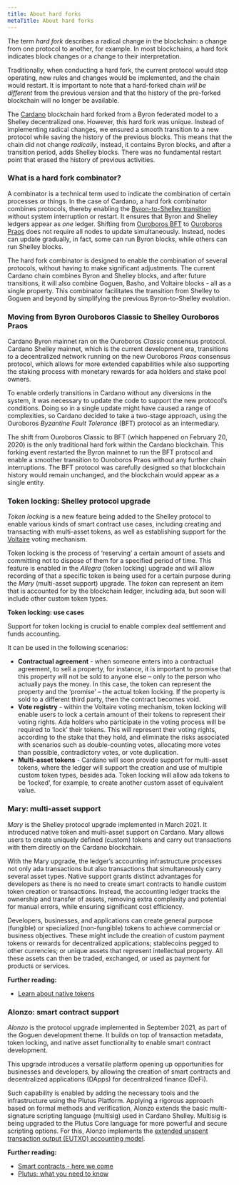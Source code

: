 ```yaml
---
title: About hard forks
metaTitle: About hard forks
---
```


The term _hard fork_ describes a radical change in the blockchain: a change from
one protocol to another, for example. In most blockchains, a hard fork
indicates block changes or a change to their interpretation. 

Traditionally, when conducting a hard fork, the current protocol would stop operating,
new rules and changes would be implemented, and the chain would restart. It is important to
note that a hard-forked chain _will be different_ from the previous version and
that the history of the pre-forked blockchain will no longer be available.

The [Cardano](https://cardano.org/) blockchain hard forked from a Byron federated model to
a Shelley decentralized one. However, this hard fork was unique. Instead of
implementing radical changes, we ensured a smooth transition to a new protocol
while saving the history of the previous blocks. This means that the chain did
not change *radically*, instead, it contains Byron blocks, and after a transition
period, adds Shelley blocks. There was no fundamental restart point that erased
the history of previous activities.

### What is a hard fork combinator?
A combinator is a technical term used to indicate the combination of certain
processes or things. In the case of Cardano, a hard fork combinator combines
protocols, thereby enabling the [Byron-to-Shelley transition](https://iohk.io/en/blog/posts/2020/04/29/from-byron-to-shelley-part-one-the-testnets/) without system
interruption or restart. It ensures that Byron and Shelley ledgers appear as *one*
ledger. Shifting from [Ouroboros BFT](https://eprint.iacr.org/2018/1049.pdf) to [Ouroboros Praos](https://iohk.io/en/research/library/papers/ouroboros-praosan-adaptively-securesemi-synchronous-proof-of-stake-protocol/) does not require all nodes to
update simultaneously. Instead, nodes can update gradually, in fact, some can
run Byron blocks, while others can run Shelley blocks.

The hard fork combinator is designed to enable the combination of several
protocols, without having to make significant adjustments. The current Cardano
chain combines Byron and Shelley blocks, and after future transitions, it will
also combine Goguen, Basho, and Voltaire blocks - all as a single property. This
combinator facilitates the transition from Shelley to Goguen and beyond by
simplifying the previous Byron-to-Shelley evolution.

### Moving from Byron Ouroboros Classic to Shelley Ouroboros Praos
Cardano Byron mainnet ran on the Ouroboros _Classic_ consensus protocol. Cardano
Shelley mainnet, which is the current development era, transitions to a
decentralized network running on the new Ouroboros _Praos_ consensus protocol,
which allows for more extended capabilities while also supporting the staking
process with monetary rewards for ada holders and stake pool owners.

To enable orderly transitions in Cardano without any diversions in the system,
it was necessary to update the code to support the new protocol’s conditions.
Doing so in a single update might have caused a range of complexities, so
Cardano decided to take a two-stage approach, using the Ouroboros _Byzantine
Fault Tolerance_ (BFT) protocol as an intermediary.

The shift from Ouroboros Classic to BFT (which happened on February 20, 2020) is
the only traditional hard fork within the Cardano blockchain. This forking event
restarted the Byron mainnet to run the BFT protocol and enable a smoother
transition to Ouroboros Praos without any further chain interruptions. The BFT
protocol was carefully designed so that blockchain history would remain
unchanged, and the blockchain would appear as a single entity.

### Token locking: Shelley protocol upgrade

_Token locking_ is a new feature being added to the Shelley protocol to
enable various kinds of smart contract use cases, including creating and
transacting with multi-asset tokens, as well as establishing support for the
[Voltaire](https://roadmap.cardano.org/en/voltaire/) voting mechanism. 

Token locking is the process of ‘reserving’ a certain amount of assets and 
committing not to dispose of them for a specified period of time. This feature
is enabled in the _Allegra_ (token locking) upgrade and will allow recording of
that a specific token is being used for a certain purpose during the _Mary_ 
(multi-asset support) upgrade. The _token_ can represent an item that is accounted
for by the blockchain ledger, including ada, but soon will include other custom token types.

**Token locking: use cases**

Support for token locking is crucial to enable complex deal settlement and funds
accounting. 

It can be used in the following scenarios:

- **Contractual agreement** - when someone enters into a contractual agreement,
  to sell a property, for instance, it is important to promise that this
  property will not be sold to anyone else – only to the person who actually
  pays the money. In this case, the token can represent the property and the
  ‘promise’ – the actual token locking. If the property is sold to a different
  third party, then the contract becomes void.
- **Vote registry** - within the Voltaire voting mechanism, token locking will
  enable users to lock a certain amount of their tokens to represent their
  voting rights. Ada holders who participate in the voting process will be
  required to ‘lock’ their tokens. This will represent their voting rights,
  according to the stake that they hold, and eliminate the risks associated with
  scenarios such as double-counting votes, allocating more votes than possible,
  contradictory votes, or vote duplication.
- **Multi-asset tokens** - Cardano will soon provide support for multi-asset
  tokens, where the ledger will support the creation and use of multiple custom
  token types, besides ada. Token locking will allow ada tokens to be ‘locked’,
  for example, to create another custom asset of equivalent value.

### Mary: multi-asset support

*Mary* is the Shelley protocol upgrade implemented in March 2021. It introduced native token and multi-asset support on Cardano. Mary allows users to create uniquely defined (custom) tokens and carry out transactions with them directly on the Cardano blockchain.

With the Mary upgrade, the ledger’s accounting infrastructure processes not only ada transactions but also transactions that simultaneously carry several asset types. Native support grants distinct advantages for developers as there is no need to create smart contracts to handle custom token creation or transactions. Instead, the accounting ledger tracks the ownership and transfer of assets, removing extra complexity and potential for manual errors, while ensuring significant cost efficiency.

Developers, businesses, and applications can create general purpose (fungible) or specialized (non-fungible) tokens to achieve commercial or business objectives. These might include the creation of custom payment tokens or rewards for decentralized applications; stablecoins pegged to other currencies; or unique assets that represent intellectual property. All these assets can then be traded, exchanged, or used as payment for products or services.

**Further reading:**
-   [Learn about native tokens](https://docs.cardano.org/native-tokens/learn)
    
### Alonzo: smart contract support
*Alonzo* is the protocol upgrade implemented in September 2021, as part of the Goguen development theme. It builds on top of transaction metadata, token locking, and native asset functionality to enable smart contract development.

This upgrade introduces a versatile platform opening up opportunities for businesses and developers, by allowing the creation of smart contracts and decentralized applications (DApps) for decentralized finance (DeFi).

Such capability is enabled by adding the necessary tools and the infrastructure using the Plutus Platform. Applying a rigorous approach based on formal methods and verification, Alonzo extends the basic multi-signature scripting language (multisig) used in Cardano Shelley. Multisig is being upgraded to the Plutus Core language for more powerful and secure scripting options. For this, Alonzo implements the [extended unspent transaction output (EUTXO) accounting model](https://iohk.io/en/blog/posts/2021/03/12/cardanos-extended-utxo-accounting-model-part-2/).

**Further reading:**
-   [Smart contracts - here we come](https://iohk.io/en/blog/posts/2021/04/08/smart-contracts-%E2%80%93-here-we-come/)
-   [Plutus: what you need to know](https://iohk.io/en/blog/posts/2021/04/13/plutus-what-you-need-to-know/)
